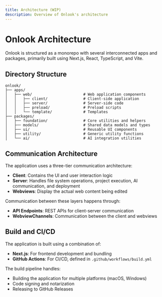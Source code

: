 ```yaml
---
title: Architecture (WIP)
description: Overview of Onlook's architecture
---
```


# Onlook Architecture

Onlook is structured as a monorepo with several interconnected apps and packages, primarily built using Next.js, React, TypeScript, and Vite.

## Directory Structure

```
onlook/
├── apps/
│   ├── web/                       # Web application components
│   │   ├── client/                # Client-side application
│   │   ├── server/                # Server-side code
│   │   ├── preload/               # Preload scripts
│   │   └── template/              # Templates
├── packages/
│   ├── foundation/                # Core utilities and helpers
│   ├── models/                    # Shared data models and types
│   ├── ui/                        # Reusable UI components
│   ├── utility/                   # Generic utility functions
│   └── ai/                        # AI integration utilities
```

## Communication Architecture

The application uses a three-tier communication architecture:

- **Client**: Contains the UI and user interaction logic
- **Server**: Handles file system operations, project execution, AI communication, and deployment
- **Webviews**: Display the actual web content being edited

Communication between these layers happens through:

- **API Endpoints**: REST APIs for client-server communication
- **WebviewChannels**: Communication between the client and webviews

## Build and CI/CD

The application is built using a combination of:
- **Next.js**: For frontend development and bundling
- **GitHub Actions**: For CI/CD, defined in `.github/workflows/build.yml`

The build pipeline handles:
- Building the application for multiple platforms (macOS, Windows)
- Code signing and notarization 
- Releasing to GitHub Releases
